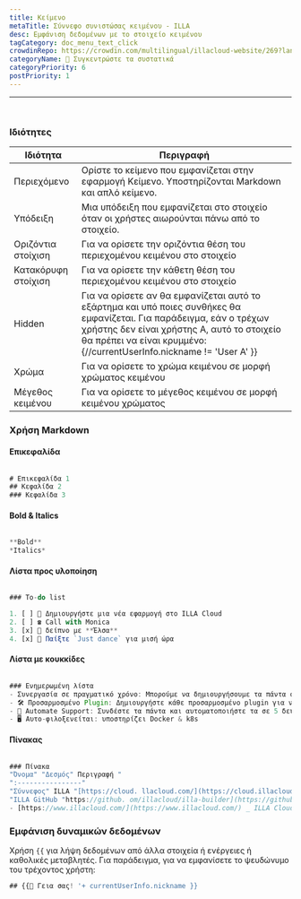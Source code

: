 ```yaml
---
title: Κείμενο
metaTitle: Σύννεφο συνιστώσας κειμένου - ILLA
desc: Εμφάνιση δεδομένων με το στοιχείο κειμένου
tagCategory: doc_menu_text_click
crowdinRepo: https://crowdin.com/multilingual/illacloud-website/269?languages=el&filter=basic&value=0
categoryName: 🧬 Συγκεντρώστε τα συστατικά
categoryPriority: 6
postPriority: 1
---
```


* * *

## <h2 hidden>Κείμενο</h2>

<img src='https://cdn.illacloud.com/official-website/img/docs/assemble/text1.png' alt="" />

### Ιδιότητες

| Ιδιότητα            | Περιγραφή                                                                                                                                                                                                                                   |
| ------------------- | ------------------------------------------------------------------------------------------------------------------------------------------------------------------------------------------------------------------------------------------- |
| Περιεχόμενο         | Ορίστε το κείμενο που εμφανίζεται στην εφαρμογή Κείμενο. Υποστηρίζονται Markdown και απλό κείμενο.                                                                                                                                          |
| Υπόδειξη            | Μια υπόδειξη που εμφανίζεται στο στοιχείο όταν οι χρήστες αιωρούνται πάνω από το στοιχείο.                                                                                                                                                  |
| Οριζόντια στοίχιση  | Για να ορίσετε την οριζόντια θέση του περιεχομένου κειμένου στο στοιχείο                                                                                                                                                                    |
| Κατακόρυφη στοίχιση | Για να ορίσετε την κάθετη θέση του περιεχομένου κειμένου στο στοιχείο                                                                                                                                                                       |
| Hidden              | Για να ορίσετε αν θα εμφανίζεται αυτό το εξάρτημα και υπό ποιες συνθήκες θα εμφανίζεται. Για παράδειγμα, εάν ο τρέχων χρήστης δεν είναι χρήστης Α, αυτό το στοιχείο θα πρέπει να είναι κρυμμένο: {//currentUserInfo.nickname != 'User A' }} |
| Χρώμα               | Για να ορίσετε το χρώμα κειμένου σε μορφή χρώματος κειμένου                                                                                                                                                                                 |
| Μέγεθος κειμένου    | Για να ορίσετε το μέγεθος κειμένου σε μορφή κειμένου χρώματος                                                                                                                                                                               |

### Χρήση Markdown

#### Επικεφαλίδα

<img src='https://cdn.illacloud.com/official-website/img/docs/assemble/text2.png' alt="" />

```jsx
# Επικεφαλίδα 1
## Κεφαλίδα 2
### Κεφαλίδα 3
```

#### Bold & Italics

<img src='https://cdn.illacloud.com/official-website/img/docs/assemble/text3.png' alt="" />

```jsx
**Bold**
*Italics*
```

#### Λίστα προς υλοποίηση

<img src='https://cdn.illacloud.com/official-website/img/docs/assemble/text4.png' alt="" />

```jsx
### To-do list

1. [ ] 🚀 Δημιουργήστε μια νέα εφαρμογή στο ILLA Cloud
2. [ ] ☎️ Call with Monica
3. [x] 🍷 δείπνο με **Έλσα**
4. [x] 💃 Παίξτε `Just dance` για μισή ώρα
```

#### Λίστα με κουκκίδες

<img src='https://cdn.illacloud.com/official-website/img/docs/assemble/text5.png' alt="" />

```jsx
### Ενημερωμένη λίστα
- Συνεργασία σε πραγματικό χρόνο: Μπορούμε να δημιουργήσουμε τα πάντα σε πραγματικό χρόνο μαζί.
- 🛠️ Προσαρμοσμένο Plugin: Δημιουργήστε κάθε προσαρμοσμένο plugin για να κάνετε αυτό που θέλετε.
- 🤖 Automate Support: Συνδέστε τα πάντα και αυτοματοποιήστε τα σε 5 δευτερόλεπτα.
- 🖥️ Αυτο-φιλοξενείται: υποστηρίζει Docker & k8s
```

#### Πίνακας

<img src='https://cdn.illacloud.com/official-website/img/docs/assemble/text6.png' alt="" />

```jsx
### Πίνακα
"Όνομα" "Δεσμός" Περιγραφή "
":----------------"
"Σύννεφος" ILLA "[https://cloud. llacloud.com/](https://cloud.illacloud.com/) "Build apps on ILLA Cloud",
"ILLA GitHub "https://github. om/illacloud/illa-builder](https://github.com/illacloud/illa-builder) God, Star μας στην αρχική σελίδα του GitHubś
- [https://www.illacloud.com/](https://www.illacloud.com/) _ ILLA Cloud Offical
```

### Εμφάνιση δυναμικών δεδομένων

Χρήση `{{` για λήψη δεδομένων από άλλα στοιχεία ή ενέργειες ή καθολικές μεταβλητές. Για παράδειγμα, για να εμφανίσετε το ψευδώνυμο του τρέχοντος χρήστη:

```jsx
## {{👋 Γεια σας! '+ currentUserInfo.nickname }}
```
